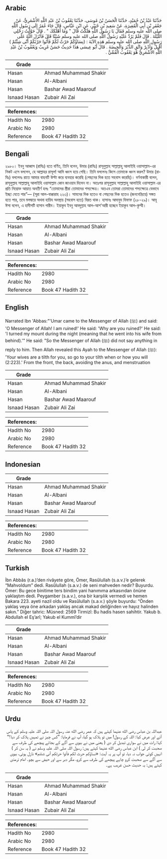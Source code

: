 ## Arabic


<div dir="rtl" lang="ar" style={{fontSize:'larger',backgroundColor:'#f8f9fa',padding:20}}>
حَدَّثَنَا عَبْدُ بْنُ حُمَيْدٍ، حَدَّثَنَا الْحَسَنُ بْنُ مُوسَى، حَدَّثَنَا يَعْقُوبُ بْنُ عَبْدِ اللَّهِ الأَشْعَرِيُّ، عَنْ جَعْفَرِ بْنِ أَبِي الْمُغِيرَةِ، عَنْ سَعِيدِ بْنِ جُبَيْرٍ، عَنِ ابْنِ عَبَّاسٍ، قَالَ جَاءَ عُمَرُ إِلَى رَسُولِ اللَّهِ صلى الله عليه وسلم فَقَالَ يَا رَسُولَ اللَّهِ هَلَكْتُ قَالَ ‏"‏ وَمَا أَهْلَكَكَ ‏"‏ ‏.‏ قَالَ حَوَّلْتُ رَحْلِي اللَّيْلَةَ ‏.‏ قَالَ فَلَمْ يَرُدَّ عَلَيْهِ رَسُولُ اللَّهِ صلى الله عليه وسلم شَيْئًا قَالَ فَأَنْزَلَ اللَّهُ عَلَى رَسُولِ اللَّهِ صلى الله عليه وسلم هَذِهِ الآيَةَ ‏:‏ ‏(‏نِسَاؤُكُمْ حَرْثٌ لَكُمْ فَأْتُوا حَرْثَكُمْ أَنَّى شِئْتُمْ ‏)‏ أَقْبِلْ وَأَدْبِرْ وَاتَّقِ الدُّبُرَ وَالْحِيضَةَ ‏.‏ قَالَ أَبُو عِيسَى هَذَا حَدِيثٌ حَسَنٌ غَرِيبٌ وَيَعْقُوبُ بْنُ عَبْدِ اللَّهِ الأَشْعَرِيُّ هُوَ يَعْقُوبُ الْقُمِّيُّ ‏.‏
</div>
<div style={{backgroundColor:'#f8f9fa',padding:20, marginBottom: 10}}><table> <thead> <tr> <th>Grade</th> <th></th> </tr> </thead> <tbody> <tr><td>Hasan</td><td>Ahmad Muhammad Shakir</td></tr><tr><td>Hasan</td><td>Al-Albani</td></tr><tr><td>Hasan</td><td>Bashar Awad Maarouf</td></tr><tr><td>Isnaad Hasan</td><td>Zubair Ali Zai</td></tr></tbody></table><table> <thead> <tr> <th>References:</th> <th></th> </tr> </thead> <tbody><tr><td>Hadith No</td><td>2980</td></tr><tr><td>Arabic No</td><td>2980</td></tr><tr><td>Reference</td><td>Book 47 Hadith 32</td></tr></tbody></table></div>

## Bengali


<div dir="ltr" lang="bn" style={{fontSize:'larger',backgroundColor:'#f8f9fa',padding:20}}>
২৯৮০। ইবনু আব্বাস (রাযিঃ) হতে বর্ণিত, তিনি বলেন, উমার (রাযিঃ) রাসূলুল্লাহ সাল্লাল্লাহু আলাইহি ওয়াসাল্লাম-এর নিকট এসে বললেন, হে আল্লাহর রাসূল! আমি ধ্বংস হয়ে গেছি। তিনি বললেনঃ কিসে তোমাকে ধ্বংস করল? উমার (রাযিঃ) বললেনঃ রাতে আমার বাহনটি উল্টা করে ব্যবহার করেছি (পেছনের দিক হতে সহবাস করেছি)। বর্ণনাকারী বলেন, রাসূলুল্লাহ সাল্লাল্লাহু আলাইহি ওয়াসাল্লাম কোন জাওয়াব দিলেন না। অতঃপর রাসূলুল্লাহ সাল্লাল্লাহু আলাইহি ওয়াসাল্লাম এর প্রতি নিম্নোক্ত আয়াত অবতীর্ণ হলঃ “তোমাদের স্ত্রীরা তোমাদের শস্যক্ষেত্র। অতএব তোমরা তোমাদের শস্যক্ষেত্রে যেভাবে ইচ্ছা যেতে পার”— (সূরা আল-বাক্কারাহ ২২৩)। সামনের দিক হতেও বা পেছনের দিক হতেও (জননেন্দ্রিয়ে) সঙ্গত হতে পার, তবে মলদ্বারে অথবা হায়িয অবস্থায় (সহবাস হতে) বিরত থাক। হাসানঃ আদাবুয যিফাফ (২৮-২৯)। আবূ ঈসা বলেন, এ হাদীসটি হাসান গারীব। ইয়াকুব ইবনু আবদুল্লাহ আল-আশ'আরী হচ্ছেন ইয়াকুব আল-কুম্মী।
</div>
<div style={{backgroundColor:'#f8f9fa',padding:20, marginBottom: 10}}><table> <thead> <tr> <th>Grade</th> <th></th> </tr> </thead> <tbody> <tr><td>Hasan</td><td>Ahmad Muhammad Shakir</td></tr><tr><td>Hasan</td><td>Al-Albani</td></tr><tr><td>Hasan</td><td>Bashar Awad Maarouf</td></tr><tr><td>Isnaad Hasan</td><td>Zubair Ali Zai</td></tr></tbody></table><table> <thead> <tr> <th>References:</th> <th></th> </tr> </thead> <tbody><tr><td>Hadith No</td><td>2980</td></tr><tr><td>Arabic No</td><td>2980</td></tr><tr><td>Reference</td><td>Book 47 Hadith 32</td></tr></tbody></table></div>

## English


<div dir="ltr" lang="en" style={{fontSize:'larger',backgroundColor:'#f8f9fa',padding:20}}>
Narrated Ibn 'Abbas:"'Umar came to the Messenger of Allah (ﷺ) and said: 'O Messenger of Allah! I am ruined!' He said: 'Why are you ruined?' He said: 'I turned my mount during the night (meaning that he went into his wife from behind).'" He said: "So the Messenger of Allah (ﷺ) did not say anything in reply to him. Then Allah revealed this Ayah to the Messenger of Allah (ﷺ): 'Your wives are a tilth for you, so go to your tilth when or how you will (2:223).' From the front, the back, avoiding the anus, and menstruation
</div>
<div style={{backgroundColor:'#f8f9fa',padding:20, marginBottom: 10}}><table> <thead> <tr> <th>Grade</th> <th></th> </tr> </thead> <tbody> <tr><td>Hasan</td><td>Ahmad Muhammad Shakir</td></tr><tr><td>Hasan</td><td>Al-Albani</td></tr><tr><td>Hasan</td><td>Bashar Awad Maarouf</td></tr><tr><td>Isnaad Hasan</td><td>Zubair Ali Zai</td></tr></tbody></table><table> <thead> <tr> <th>References:</th> <th></th> </tr> </thead> <tbody><tr><td>Hadith No</td><td>2980</td></tr><tr><td>Arabic No</td><td>2980</td></tr><tr><td>Reference</td><td>Book 47 Hadith 32</td></tr></tbody></table></div>

## Indonesian


<div dir="ltr" lang="id" style={{fontSize:'larger',backgroundColor:'#f8f9fa',padding:20}}>

</div>
<div style={{backgroundColor:'#f8f9fa',padding:20, marginBottom: 10}}><table> <thead> <tr> <th>Grade</th> <th></th> </tr> </thead> <tbody> <tr><td>Hasan</td><td>Ahmad Muhammad Shakir</td></tr><tr><td>Hasan</td><td>Al-Albani</td></tr><tr><td>Hasan</td><td>Bashar Awad Maarouf</td></tr><tr><td>Isnaad Hasan</td><td>Zubair Ali Zai</td></tr></tbody></table><table> <thead> <tr> <th>References:</th> <th></th> </tr> </thead> <tbody><tr><td>Hadith No</td><td>2980</td></tr><tr><td>Arabic No</td><td>2980</td></tr><tr><td>Reference</td><td>Book 47 Hadith 32</td></tr></tbody></table></div>

## Turkish


<div dir="ltr" lang="tr" style={{fontSize:'larger',backgroundColor:'#f8f9fa',padding:20}}>
İbn Abbâs (r.a.)’den rivâyete göre, Ömer, Rasûlullah (s.a.v.)’e gelerek “Mahvoldum” dedi. Rasûlullah (s.a.v.) de seni mahveden nedir? Buyurdu. Ömer: Bu gece binitime ters bindim yani hanımıma arkasından önüne yaklaştım dedi. Peygamber (s.a.v.), ona bir karşılık vermedi ve hemen Bakara 223. ayeti nazil oldu ve Rasûlullah (s.a.v.) şöyle buyurdu: “Önden yaklaş veya öne arkadan yaklaş ancak makad deliğinden ve hayız halinden sakın.” Diğer tahric: Müsned: 2569 Tirmizî: Bu hadis hasen sahihtir. Yakub b. Abdullah el Eş’arî; Yakub el Kummî’dir
</div>
<div style={{backgroundColor:'#f8f9fa',padding:20, marginBottom: 10}}><table> <thead> <tr> <th>Grade</th> <th></th> </tr> </thead> <tbody> <tr><td>Hasan</td><td>Ahmad Muhammad Shakir</td></tr><tr><td>Hasan</td><td>Al-Albani</td></tr><tr><td>Hasan</td><td>Bashar Awad Maarouf</td></tr><tr><td>Isnaad Hasan</td><td>Zubair Ali Zai</td></tr></tbody></table><table> <thead> <tr> <th>References:</th> <th></th> </tr> </thead> <tbody><tr><td>Hadith No</td><td>2980</td></tr><tr><td>Arabic No</td><td>2980</td></tr><tr><td>Reference</td><td>Book 47 Hadith 32</td></tr></tbody></table></div>

## Urdu


<div dir="rtl" lang="ur" style={{fontSize:'larger',backgroundColor:'#f8f9fa',padding:20}}>
عبداللہ بن عباس رضی الله عنہما کہتے ہیں کہ عمر رضی الله عنہ رسول اللہ صلی اللہ علیہ وسلم کے پاس آئے اور عرض کیا: اللہ کے رسول! میں تو ہلاک ہو گیا، آپ نے فرمایا: ”کس چیز نے تمہیں ہلاک کر دیا؟“ کہا: رات میں نے سواری تبدیل کر دی ( یعنی میں نے بیوی سے آگے کے بجائے پیچھے کی طرف سے صحبت کر لی ) ابن عباس رضی الله عنہما کہتے ہیں: رسول اللہ صلی اللہ علیہ وسلم نے ( یہ سن کر ) انہیں کوئی جواب نہ دیا، تو آپ پر یہ آیت: «نساؤكم حرث لكم فأتوا حرثكم أنى شئتم» نازل ہوئی، بیوی سے آگے سے صحبت کرو چاہے پیچھے کی طرف سے کرو، مگر دبر سے اور حیض سے بچو۔ امام ترمذی کہتے ہیں: یہ حدیث حسن غریب ہے۔
</div>
<div style={{backgroundColor:'#f8f9fa',padding:20, marginBottom: 10}}><table> <thead> <tr> <th>Grade</th> <th></th> </tr> </thead> <tbody> <tr><td>Hasan</td><td>Ahmad Muhammad Shakir</td></tr><tr><td>Hasan</td><td>Al-Albani</td></tr><tr><td>Hasan</td><td>Bashar Awad Maarouf</td></tr><tr><td>Isnaad Hasan</td><td>Zubair Ali Zai</td></tr></tbody></table><table> <thead> <tr> <th>References:</th> <th></th> </tr> </thead> <tbody><tr><td>Hadith No</td><td>2980</td></tr><tr><td>Arabic No</td><td>2980</td></tr><tr><td>Reference</td><td>Book 47 Hadith 32</td></tr></tbody></table></div>